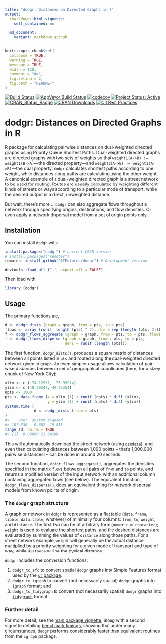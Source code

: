 ```yaml
---
title: "dodgr, Distances on Directed Graphs in R"
output:
  rmarkdown::html_vignette:
    self_contained: no

  md_document:
    variant: markdown_github
---
```


<!-- README.md is generated from README.Rmd. Please edit that file -->

```r
knitr::opts_chunk$set(
  collapse = TRUE,
  warning = TRUE,
  message = TRUE,
  width = 120,
  comment = "#>",
  fig.retina = 2,
  fig.path = "README-"
)
```

[![Build Status](https://travis-ci.org/ATFutures/dodgr.svg)](https://travis-ci.org/ATFutures/dodgr) 
[![AppVeyor Build Status](https://ci.appveyor.com/api/projects/status/github/ATFutures/dodgr?branch=master&svg=true)](https://ci.appveyor.com/project/ATFutures/dodgr)
[![codecov](https://codecov.io/gh/ATFutures/dodgr/branch/master/graph/badge.svg)](https://codecov.io/gh/ATFutures/dodgr)
[![Project Status: Active](http://www.repostatus.org/badges/latest/active.svg)](http://www.repostatus.org/#active)
[![CRAN_Status_Badge](http://www.r-pkg.org/badges/version/dodgr)](https://cran.r-project.org/package=dodgr) 
[![CRAN Downloads](http://cranlogs.r-pkg.org/badges/grand-total/dodgr?color=orange)](https://cran.r-project.org/package=dodgr)
[![CII Best Practices](https://bestpractices.coreinfrastructure.org/projects/1396/badge)](https://bestpractices.coreinfrastructure.org/projects/1396)

# dodgr: Distances on Directed Graphs in R

R package for calculating pairwise distances on dual-weighted directed graphs
using Priority Queue Shortest Paths. Dual-weighted directed graphs are directed
graphs with two sets of weights so that `weight1(A->B) != weight1(B->A)`---the
directed property---and `weight2(A->B) != weight1(A->B)`---the dual property.
`dodgr` calculates shortest paths according to one weight, while distances along
paths are calculating using the other weight. A canonical example of a
dual-weighted directed graph is a street network to be used for routing. Routes
are usually calculated by weighting different kinds of streets or ways according
to a particular mode of transport, while the desired output is a direct,
unweighted distance.

But wait, there's more ... `dodgr` can also aggregate flows throughout a network
through specifying origins, destinations, and flow densities. Or even apply a
network dispersal model from a set of origin points only.


## Installation

You can install `dodgr` with:
```r
install.packages("dodgr") # current CRAN version
# install.packages("remotes")
remotes::install_github("ATFutures/dodgr") # Development version
```
```r
devtools::load_all (".", export_all = FALSE)
```
Then load with
```r
library (dodgr)
```


## Usage

The primary functions are,
```r
d <- dodgr_dists (graph = graph, from = pts, to = pts)
flows <- array (runif (length (pts) ^ 2), dim = rep (length (pts, 2)))
f <- dodgr_flows_aggregate (graph = graph, from = pts, to = pts, flows = flows)
f <- dodgr_flows_disperse (graph = graph, from = pts, to = pts,
                           dens = runif (length (pts)))
```
The first function, `dodgr_dists()`, produces a square matrix of distances between
all points listed in `pts` and routed along the dual-weighted directed network
given in `graph`. An even simpler usage allows calculation of pair-wise
distances between a set of geographical coordinates (here, for a sizey chunk of
New York City):
```r
xlim <- c (-74.12931, -73.99214)
ylim <- c (40.70347, 40.75354)
npts <- 1000
pts <- data.frame (x = xlim [1] + runif (npts) * diff (xlim),
                   y = ylim [1] + runif (npts) * diff (ylim))
system.time (
             d <- dodgr_dists (from = pts)
)
#>    user  system elapsed
#> 107.530   0.602  19.418
range (d, na.rm = TRUE)
#> [1]  0.00000 21.68109
```
This will automatically download the street network (using
[`osmdata`](https://cran.r-project.org/package=osmdata)), and even then
calculating distances between 1,000 points -- that's 1,000,000 pairwise
distances! -- can be done in around 20 seconds.

The second function, `dodgr_flows_aggregate()`, aggregates the densities
specified in the matrix `flows` between all pairs of `from` and `to` points, and
returns a modified version of the input network with an additional column
containing aggregated flows (see below). The equivalent function,
`dodgr_flows_disperse()`, does an equivalent thing for network dispersal models
from known points of origin.

### The `dodgr` graph structure

A graph or network in `dodgr` is represented as a flat table
(`data.frame`, `tibble`, `data.table`, whatever) of minimally four columns:
`from`, `to`, `weight`, and `distance`. The first two can be of arbitrary form
(`numeric` or `character`); `weight` is used to evaluate the shortest paths, and
the desired distances are evaluated by summing the values of `distance` along
those paths. For a street network example, `weight` will generally be the actual
distance multiplied by a priority weighting for a given mode of transport and
type of way, while `distance` will be the pysical distance.

`dodgr` includes the conversion functions:

1. `dodgr_to_sfc` to convert spatial `dodgr` graphs into Simple Features format
   used by the [`sf` package](https://cran.r-project.org/package=sf).
2. `dodgr_to_igraph` to convert (not necessarily spatial) `dodgr` graphs into
   [`igraph`](https://cran.r-project.org/package=igraph) format; and
3. `dodgr_to_tidygraph` to convert (not necessarily spatial) `dodgr` graphs into
   [`tidygraph`](https://cran.r-project.org/package=tidygraph) format.

### Further detail

For more detail, see the
[main package vignette](https://atfutures.github.io/dodgr/articles/dodgr.html),
along with a second vignette detailing
[benchmark timings](https://atfutures.github.io/dodgr/articles/benchmark.html),
showing that under many circumstances, `dodgr` performs considerably faster than
equivalent routines from the `igraph` package.
